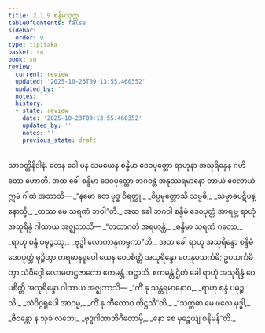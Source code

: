 ```yaml
---
title: 2.1.9 စန္ဒိမသုတ္တ
tableOfContents: false
sidebar:
  order: 9
type: tipitaka
basket: su
book: sn
review:
  current: review
  updated: '2025-10-23T09:13:55.460352'
  updated_by: ''
  notes: ''
  history:
  - state: review
    date: '2025-10-23T09:13:55.460352'
    updated_by: ''
    notes: ''
    previous_state: draft
---
```



<ReviewStatus review={frontmatter.review} showDetails={true} />

<HypothesisAnnotation frontmatter={frontmatter} />

<DynamicBreadcrumb />

<Division number="90" book="sn" e="ch" v="18" p="294">

<Paragraph number="412" book="sn">
သာဝတ္ထိနိဒါနံ. တေန ခေါ ပန သမယေန စန္ဒိမာ ဒေဝပုတ္တော ရာဟုနာ အသုရိန္ဒေန ဂဟိတော ဟောတိ. အထ ခေါ စန္ဒိမာ ဒေဝပုတ္တော ဘဂဝန္တံ အနုဿရမာနော တာယံ ဝေလာယံ ဣမံ ဂါထံ အဘာသိ—
</Paragraph>

<Paragraph number="413" type="verses" book="sn">
_“နမော တေ ဗုဒ္ဓ ဝီရတ္ထု,_  
_ဝိပ္ပမုတ္တောသိ သဗ္ဗဓိ;_  
_သမ္ဗာဓပဋိပန္နောသ္မိ,_  
_တဿ မေ သရဏံ ဘဝါ”တိ._  

</Paragraph>

<Paragraph number="414" book="sn">
အထ ခေါ ဘဂဝါ စန္ဒိမံ ဒေဝပုတ္တံ အာရဗ္ဘ ရာဟုံ အသုရိန္ဒံ ဂါထာယ အဇ္ဈဘာသိ—
</Paragraph>

<Paragraph number="415" type="verses" book="sn">
_“တထာဂတံ အရဟန္တံ,_  
_စန္ဒိမာ သရဏံ ဂတော;_  
_ရာဟု စန္ဒံ ပမုဉ္စဿု,_  
_ဗုဒ္ဓါ လောကာနုကမ္ပကာ”တိ._  

</Paragraph>

<Paragraph number="416" book="sn">
အထ ခေါ ရာဟု အသုရိန္ဒော စန္ဒိမံ ဒေဝပုတ္တံ မုဉ္စိတွာ တရမာနရူပေါ ယေန ဝေပစိတ္တိ အသုရိန္ဒော တေနုပသင်္ကမိ; ဥပသင်္ကမိတွာ သံဝိဂ္ဂေါ လောမဟဋ္ဌဇာတော ဧကမန္တံ အဋ္ဌာသိ. ဧကမန္တံ ဌိတံ ခေါ ရာဟုံ အသုရိန္ဒံ ဝေပစိတ္တိ အသုရိန္ဒော ဂါထာယ အဇ္ဈဘာသိ—
</Paragraph>

<Paragraph number="417" type="verses" book="sn">
_“ကိံ နု သန္တရမာနောဝ,_  
_ရာဟု စန္ဒံ ပမုဉ္စသိ;_  
_သံဝိဂ္ဂရူပေါ အာဂမ္မ,_  
_ကိံ နု ဘီတောဝ တိဋ္ဌသီ”တိ._  

</Paragraph>

<Paragraph number="418" type="verses" book="sn">
_“သတ္တဓာ မေ ဖလေ မုဒ္ဓါ,_  
_ဇီဝန္တော န သုခံ လဘေ;_  
_ဗုဒ္ဓဂါထာဘိဂီတောမှိ,_  
_နော စေ မုဉ္စေယျ စန္ဒိမန်”တိ._
</Paragraph>
</Division>